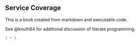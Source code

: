 ## Service Coverage {.unnumbered}

This is a book created from markdown and executable code.

See @knuth84 for additional discussion of literate programming.

```r
1 + 1
```
